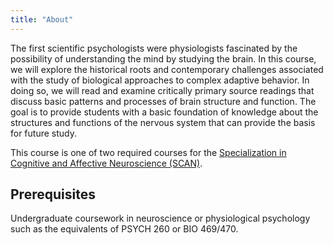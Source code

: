 ```yaml
---
title: "About"
---
```


The first scientific psychologists were physiologists fascinated by the possibility of understanding the mind by studying the brain.
In this course, we will explore the historical roots and contemporary challenges associated with the study of biological approaches to complex adaptive behavior.
In doing so, we will read and examine critically primary source readings that discuss basic patterns and processes of brain structure and function.
The goal is to provide students with a basic foundation of knowledge about the structures and functions of the nervous system that can provide the basis for future study.

This course is one of two required courses for the [Specialization in Cognitive and Affective Neuroscience (SCAN)](http://psych.la.psu.edu/graduate/program-areas/cross-cutting-program-initiatives/specialization-in-cognitive-and-affective-neuroscience/specialization-in-cognitive-and-affective-neuroscience).

## Prerequisites

Undergraduate coursework in neuroscience or physiological psychology such as the equivalents of PSYCH 260 or BIO 469/470.
